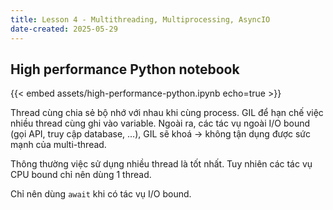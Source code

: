 ```yaml
---
title: Lesson 4 - Multithreading, Multiprocessing, AsyncIO
date-created: 2025-05-29
---
```


::: {.callout-note collapse="true"}
# High performance Python notebook
{{< embed assets/high-performance-python.ipynb echo=true >}}
:::

Thread cùng chia sẻ bộ nhớ với nhau khi cùng process.
GIL để hạn chế việc nhiều thread cùng ghi vào variable. Ngoài ra, các tác vụ ngoài I/O bound (gọi API, truy cập database, ...), GIL sẽ khoá -> không tận dụng được sức mạnh của multi-thread.

Thông thường việc sử dụng nhiều thread là tốt nhất. Tuy nhiên các tác vụ CPU bound chỉ nên dùng 1 thread.

Chỉ nên dùng `await` khi có tác vụ I/O bound.
